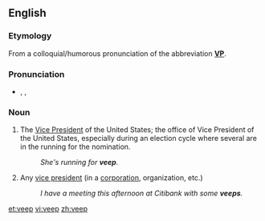 ==English==

===Etymology===
From a colloquial/humorous pronunciation of the abbreviation '''[[VP]]'''.

===Pronunciation===
* {{enPR|vēp}}, {{IPA|/viːp/}}, {{X-SAMPA|/vi:p/}}
*: {{rhymes|iːp}}

===Noun===
{{en-noun}}

# {{context|informal|lang=en}} The [[Vice President]] of the United States; the office of Vice President of the United States, especially during an election cycle where several are in the running for the nomination.
#: ''She's running for '''veep'''.''
# {{context|informal|lang=en}} Any [[vice president]] (in a [[corporation]], organization, etc.)
#: ''I have a meeting this afternoon at Citibank with some '''veeps'''.''

[[et:veep]]
[[vi:veep]]
[[zh:veep]]